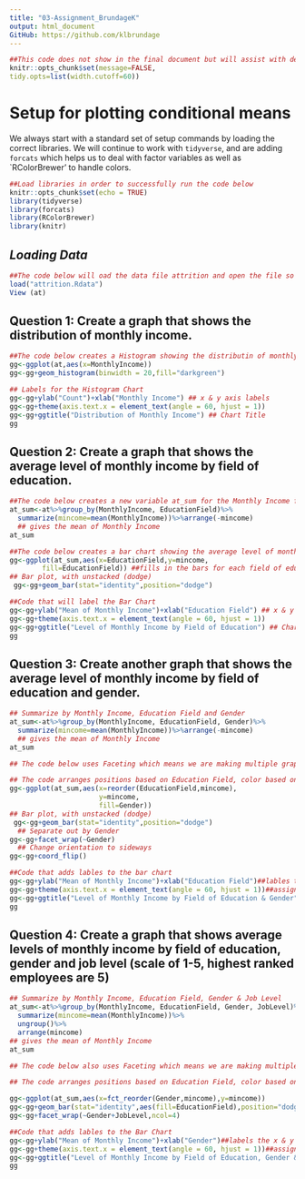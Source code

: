 ---
title: "03-Assignment_BrundageK"
output: html_document
GitHub: https://github.com/klbrundage
---

```{r global_options, include = FALSE}
##This code does not show in the final document but will assist with definining the margin cutoff point and wraps the text to the next line.
knitr::opts_chunk$set(message=FALSE, 
tidy.opts=list(width.cutoff=60)) 
```

# **Setup for plotting conditional means**

We always start with a standard set of setup commands by loading the correct libraries. We will continue to work with `tidyverse`, and are adding `forcats` which helps us to deal with factor variables as well as `RColorBrewer' to handle colors.

```{r, warning=F}
##Load libraries in order to successfully run the code below
knitr::opts_chunk$set(echo = TRUE)
library(tidyverse)
library(forcats)
library(RColorBrewer)
library(knitr)
```

## *Loading Data* 
```{r load data}
##The code below will oad the data file attrition and open the file so it can be viewed
load("attrition.Rdata")
View (at)
```


## **Question 1: Create a graph that shows the distribution of monthly income.**

```{r monthly income histogram graph}
##The code below creates a Histogram showing the distributin of monthly income from the attrition data file
gg<-ggplot(at,aes(x=MonthlyIncome))
gg<-gg+geom_histogram(binwidth = 20,fill="darkgreen")

## Labels for the Histogram Chart
gg<-gg+ylab("Count")+xlab("Monthly Income") ## x & y axis labels
gg<-gg+theme(axis.text.x = element_text(angle = 60, hjust = 1))
gg<-gg+ggtitle("Distribution of Monthly Income") ## Chart Title
gg
``` 

## **Question 2: Create a graph that shows the average level of monthly income by field of education.**

```{r Level of Income by Education}
##The code below creates a new variable at_sum for the Monthly Income field
at_sum<-at%>%group_by(MonthlyIncome, EducationField)%>%
  summarize(mincome=mean(MonthlyIncome))%>%arrange(-mincome)
  ## gives the mean of Monthly Income
at_sum
```

```{r Bar Chart for Mincome by Field of Ed}
##The code below creates a bar chart showing the average level of monthly income by field of education
gg<-ggplot(at_sum,aes(x=EducationField,y=mincome,
        fill=EducationField)) ##fills in the bars for each field of education
## Bar plot, with unstacked (dodge)
 gg<-gg+geom_bar(stat="identity",position="dodge")

##Code that will label the Bar Chart
gg<-gg+ylab("Mean of Monthly Income")+xlab("Education Field") ## x & y axis labels
gg<-gg+theme(axis.text.x = element_text(angle = 60, hjust = 1))
gg<-gg+ggtitle("Level of Monthly Income by Field of Education") ## Chart Title
gg
```


## Question 3: Create another graph that shows the average level of monthly income by field of education and gender.

```{r Level of Income by Education & Gender}
## Summarize by Monthly Income, Education Field and Gender
at_sum<-at%>%group_by(MonthlyIncome, EducationField, Gender)%>%
  summarize(mincome=mean(MonthlyIncome))%>%arrange(-mincome)
  ## gives the mean of Monthly Income
at_sum
```

```{r bar chart by Gender}
## The code below uses Faceting which means we are making multiple graphs with the same structure. 

## The code arranges positions based on Education Field, color based on gender, and then split the graphic by Monthly Income. 
gg<-ggplot(at_sum,aes(x=reorder(EducationField,mincome),
                      y=mincome,
                      fill=Gender))
## Bar plot, with unstacked (dodge)
 gg<-gg+geom_bar(stat="identity",position="dodge")
  ## Separate out by Gender
gg<-gg+facet_wrap(~Gender)
  ## Change orientation to sideways
gg<-gg+coord_flip()

##Code that adds lables to the bar chart
gg<-gg+ylab("Mean of Monthly Income")+xlab("Education Field")##lables the x & y axis
gg<-gg+theme(axis.text.x = element_text(angle = 60, hjust = 1))##assigns the theme to the chart
gg<-gg+ggtitle("Level of Monthly Income by Field of Education & Gender")##Title of the Chart
gg
```

## Question 4: Create a graph that shows average levels of monthly income by field of education, gender and job level (scale of 1-5, highest ranked employees are 5)

```{r Mincome by FoE, Gender & Job Level}
## Summarize by Monthly Income, Education Field, Gender & Job Level
at_sum<-at%>%group_by(MonthlyIncome, EducationField, Gender, JobLevel)%>%
  summarize(mincome=mean(MonthlyIncome))%>%
  ungroup()%>%
  arrange(mincome)
## gives the mean of Monthly Income
at_sum
```


```{r, echo=FALSE, results='hide', warning=FALSE, message=FALSE}
## The code below also uses Faceting which means we are making multiple graphs with the same structure. 

## The code arranges positions based on Education Field, color based on gender, and then split the graphic by Monthly Income. 

gg<-ggplot(at_sum,aes(x=fct_reorder(Gender,mincome),y=mincome))
gg<-gg+geom_bar(stat="identity",aes(fill=EducationField),position="dodge")
gg<-gg+facet_wrap(~Gender+JobLevel,ncol=4)

##Code that adds lables to the Bar Chart
gg<-gg+ylab("Mean of Monthly Income")+xlab("Gender")##labels the x & y axis
gg<-gg+theme(axis.text.x = element_text(angle = 60, hjust = 1))##assigns the theme to the chart
gg<-gg+ggtitle("Level of Monthly Income by Field of Education, Gender & Job Level")##Creates the Title for the Chart
gg
```
